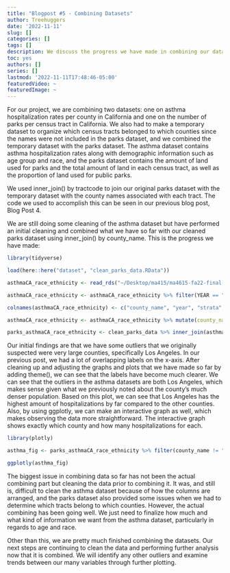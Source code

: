```yaml
---
title: "Blogpost #5 - Combining Datasets"
author: Treehuggers
date: '2022-11-11'
slug: []
categories: []
tags: []
description: We discuss the progress we have made in combining our datasets so far, as well as our observations as a result of combining them.
toc: yes
authors: []
series: []
lastmod: '2022-11-11T17:48:46-05:00'
featuredVideo: ~
featuredImage: ~
---
```


For our project, we are combining two datasets: one on asthma hospitalization rates per county in California and one on the number of parks per census tract in California. We also had to make a temporary dataset to organize which census tracts belonged to which counties since the names were not included in the parks dataset, and we combined the temporary dataset with the parks dataset. The asthma dataset contains asthma hospitalization rates along with demographic information such as age group and race, and the parks dataset contains the amount of land used for parks and the total amount of land in each census tract, as well as the proportion of land used for public parks.

We used inner_join() by tractcode to join our original parks dataset with the temporary dataset with the county names associated with each tract. The code we used to accomplish this can be seen in our previous blog post, Blog Post 4.

We are still doing some cleaning of the asthma dataset but have performed an initial cleaning and combined what we have so far with our cleaned parks dataset using inner_join() by county_name. This is the progress we have made:

```r
library(tidyverse)

load(here::here("dataset", "clean_parks_data.RData"))

asthmaCA_race_ethnicity <- read_rds("~/Desktop/ma415/ma4615-fa22-final-project-treehuggers/dataset/asthmaCA_race_ethnicity.RData")

asthmaCA_race_ethnicity <- asthmaCA_race_ethnicity %>% filter(YEAR == "2018")

colnames(asthmaCA_race_ethnicity) <- c("county_name", "year", "strata", "race_ethnicity", "age_group", "number_hospitalizations", "age_adjusted_hospitalization_rate")

asthmaCA_race_ethnicity <- asthmaCA_race_ethnicity %>% mutate(county_name = str_to_upper(county_name))

parks_asthmaCA_race_ethnicity <- clean_parks_data %>% inner_join(asthmaCA_race_ethnicity, by = "county_name")
```

Our initial findings are that we have some outliers that we originally suspected were very large counties, specifically Los Angeles. In our previous post, we had a lot of overlapping labels on the x-axis. After cleaning up and adjusting the graphs and plots that we have made so far by adding theme(), we can see that the labels have become much clearer. We can see that the outliers in the asthma datasets are both Los Angeles, which makes sense given what we previously noted about the county’s much denser population. Based on this plot, we can see that Los Angeles has the highest amount of hospitalizations by far compared to the other counties. Also, by using ggplotly, we can make an interactive graph as well, which makes observing the data more straightforward. The interactive graph shows exactly which county and how many hospitalizations for each.

```r
library(plotly)

asthma_fig <- parks_asthmaCA_race_ethnicity %>% filter(county_name != "CALIFORNIA", strata == "Total population", !is.na(number_hospitalizations)) %>% ggplot(aes(x = county_name, y = number_hospitalizations)) + geom_jitter() + theme(axis.text.x = element_text(angle = 90, vjust = 0.5, hjust=1)) + labs(x = "County Name", y = "Number of Hospitalizations", title = "Total Number of Asthma Hospitalizations for California Counties in 2018") 

ggplotly(asthma_fig)
```

The biggest issue in combining data so far has not been the actual combining part but cleaning the data prior to combining it. It was, and still is, difficult to clean the asthma dataset because of how the columns are arranged, and the parks dataset also provided some issues when we had to determine which tracts belong to which counties. However, the actual combining has been going well. We just need to finalize how much and what kind of information we want from the asthma dataset, particularly in regards to age and race.

Other than this, we are pretty much finished combining the datasets. Our next steps are continuing to clean the data and performing further analysis now that it is combined. We will identify any other outliers and examine trends between our many variables through further plotting.
